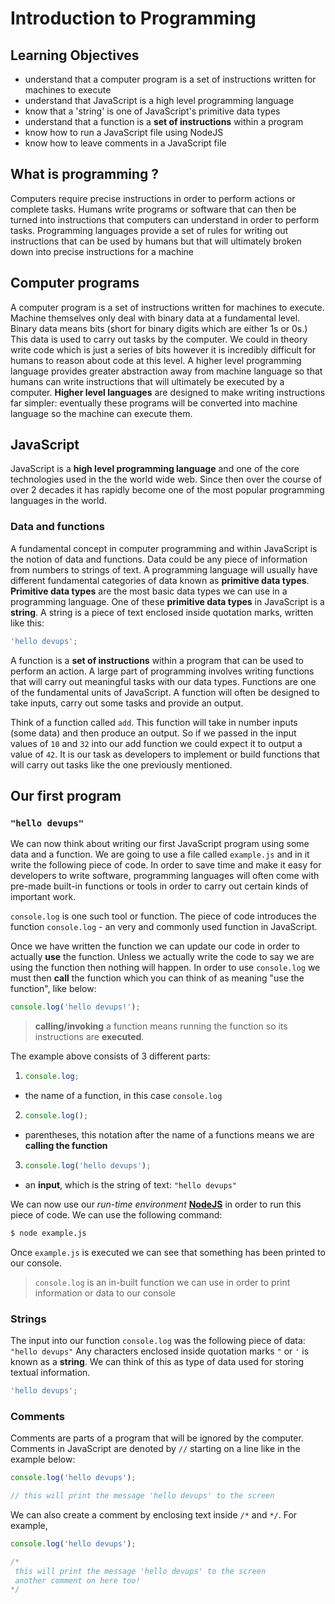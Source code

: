 # Introduction to Programming

## Learning Objectives

- understand that a computer program is a set of instructions written for machines to execute
- understand that JavaScript is a high level programming language
- know that a 'string' is one of JavaScript's primitive data types
- understand that a function is a **set of instructions** within a program
- know how to run a JavaScript file using NodeJS
- know how to leave comments in a JavaScript file

## What is programming ?

Computers require precise instructions in order to perform actions or complete tasks. Humans write programs or software that can then be turned into instructions that computers can understand in order to perform tasks. Programming languages provide a set of rules for writing out instructions that can be used by humans but that will ultimately broken down into precise instructions for a machine

## Computer programs

A computer program is a set of instructions written for machines to execute. Machine themselves only deal with binary data at a fundamental level. Binary data means bits (short for binary digits which are either 1s or 0s.) This data is used to carry out tasks by the computer. We could in theory write code which is just a series of bits however it is incredibly difficult for humans to reason about code at this level. A higher level programming language provides greater abstraction away from machine language so that humans can write instructions that will ultimately be executed by a computer. **Higher level languages** are designed to make writing instructions far simpler: eventually these programs will be converted into machine language so the machine can execute them.

## JavaScript

JavaScript is a **high level programming language** and one of the core technologies used in the the world wide web. Since then over the course of over 2 decades it has rapidly become one of the most popular programming languages in the world.

### Data and functions

A fundamental concept in computer programming and within JavaScript is the notion of data and functions. Data could be any piece of information from numbers to strings of text. A programming language will usually have different fundamental categories of data known as **primitive data types**. **Primitive data types** are the most basic data types we can use in a programming language. One of these **primitive data types** in JavaScript is a **string**. A string is a piece of text enclosed inside quotation marks, written like this:

```js
'hello devups';

```

A function is a **set of instructions** within a program that can be used to perform an action. A large part of programming involves writing functions that will carry out meaningful tasks with our data types. Functions are one of the fundamental units of JavaScript. A function will often be designed to take inputs, carry out some tasks and provide an output.

Think of a function called `add`. This function will take in number inputs (some data) and then produce an output. So if we passed in the input values of `10` and `32` into our add function we could expect it to output a value of `42`. It is our task as developers to implement or build functions that will carry out tasks like the one previously mentioned.

## Our first program

### `"hello devups"`

We can now think about writing our first JavaScript program using some data and a function. We are going to use a file called `example.js` and in it write the following piece of code. In order to save time and make it easy for developers to write software, programming languages will often come with pre-made built-in functions or tools in order to carry out certain kinds of important work.

`console.log` is one such tool or function. The piece of code introduces the function `console.log` - an very and commonly used function in JavaScript.

Once we have written the function we can update our code in order to actually **use** the function. Unless we actually write the code to say we are using the function then nothing will happen.
In order to use `console.log` we must then **call** the function which you can think of as meaning "use the function", like below:

```js
console.log('hello devups!');
```

> **calling/invoking** a function means running the function so its instructions are **executed**.

The example above consists of 3 different parts:

1. ```js
   console.log;
   ```

- the name of a function, in this case `console.log`

2. ```js
   console.log();
   ```

- parentheses, this notation after the name of a functions means we are **calling the function**

3. ```js
   console.log('hello devups');
   ```

- an **input**, which is the string of text: `"hello devups"`

We can now use our _run-time environment_ [**NodeJS**](https://nodejs.org/en/) in order to run this piece of code. We can use the following command:

```bash
$ node example.js
```

Once `example.js` is executed we can see that something has been printed to our console.

> `console.log` is an in-built function we can use in order to print information or data to our console

### Strings

The input into our function `console.log` was the following piece of data: `"hello devups"`
Any characters enclosed inside quotation marks `"` or `'` is known as a **string**.
We can think of this as type of data used for storing textual information.

```js
'hello devups';

```

### Comments

Comments are parts of a program that will be ignored by the computer. Comments in JavaScript are denoted by `//` starting on a line like in the example below:

```js
console.log('hello devups');

// this will print the message 'hello devups' to the screen
```

We can also create a comment by enclosing text inside `/*` and `*/`. For example,

```js
console.log('hello devups');

/*
 this will print the message 'hello devups' to the screen
 another comment on here too!
*/
```

